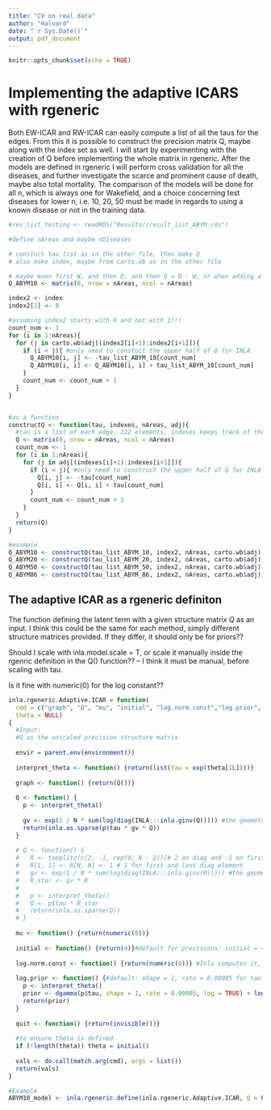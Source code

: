 ```yaml
---
title: "CV on real data"
author: "Halvard"
date: "`r Sys.Date()`"
output: pdf_document
---
```


```r
knitr::opts_chunk$set(echo = TRUE)
```

# Implementing the adaptive ICARS with rgeneric
Both EW-ICAR and RW-ICAR can easily compute a list of all the taus for the edges. From this it is possible to construct the precision matrix Q, maybe along with the index set as well. I will start by experimenting with the creation of Q before implementing the whole matrix in rgeneric. After the models are defined in rgeneric I will perform cross validation for all the diseases, and further investigate the scarce and prominent cause of death, maybe also total mortality. The comparison of the models will be done for all n, which is always one for Wakefield, and a choice concerning test diseases for lower n, i.e. 10, 20, 50 must be made in regards to using a known disease or not in the training data.

```r
#res_list_testing <- readRDS("Results//result_list_ABYM.rds")

#define nAreas and maybe nDiseases

# constuct tau_list as in the other file, then make Q
# also make index, maybe from carto.wb as in the other file

# maybe even first W, and then D, and then Q = D - W, or when adding a weight, also add at the diag for that row, maybe easier
Q_ABYM10 <- matrix(0, nrow = nAreas, ncol = nAreas)

index2 <- index
index2[1] <- 0

#assuming index2 starts with 0 and not with 1!!!
count_num <- 1
for (i in 1:nAreas){
  for (j in carto.wb$adj[(index2[i]+1):index2[i+1]]){
    if (i < j){ #only need to constuct the upper half of Q for INLA
      Q_ABYM10[i, j] <- -tau_list_ABYM_10[count_num]
      Q_ABYM10[i, i] <- Q_ABYM10[i, i] + tau_list_ABYM_10[count_num]
    }
    count_num <- count_num + 1
  }
}


#as a function
constructQ <- function(tau, indexes, nAreas, adj){
  #tau is a list of each edge, 222 elements, indexes keeps track of the indexes for the adj list, which contains all the indexes of neighbors. nAreas is the number of areas.
  Q <- matrix(0, nrow = nAreas, ncol = nAreas)
  count_num <- 1
  for (i in 1:nAreas){
    for (j in adj[(indexes[i]+1):indexes[i+1]]){
      if (i < j){ #only need to construct the upper half of Q for INLA
        Q[i, j] <- -tau[count_num]
        Q[i, i] <- Q[i, i] + tau[count_num]
      }
      count_num <- count_num + 1
    }
  }
  return(Q)
}

#example
Q_ABYM10 <- constructQ(tau_list_ABYM_10, index2, nAreas, carto.wb$adj)
Q_ABYM20 <- constructQ(tau_list_ABYM_20, index2, nAreas, carto.wb$adj)
Q_ABYM50 <- constructQ(tau_list_ABYM_50, index2, nAreas, carto.wb$adj)
Q_ABYM86 <- constructQ(tau_list_ABYM_86, index2, nAreas, carto.wb$adj)

```


## The adaptive ICAR as a rgeneric definiton
The function defining the latent term with a given structure matrix $Q$ as an input. I think this could be the same for each method, simply different structure matrices provided. If they differ, it should only be for priors??

Should I scale with inla.model.scale = T, or scale it manually inside the rgenric definition in the Q() function?? -- I think it must be manual, before scaling with tau.

Is it fine with numeric(0) for the log constant??

```r
inla.rgeneric.Adaptive.ICAR = function(
  cmd = c("graph", "Q", "mu", "initial", "log.norm.const","log.prior", "quit"),
  theta = NULL)
{
  #Input:
  #Q as the unscaled precision structure matrix
  
  envir = parent.env(environment())
  
  interpret_theta <- function() {return(list(tau = exp(theta[1L])))}
  
  graph <- function() {return(Q())}
  
  Q <- function() {
    p <- interpret_theta()
    
    gv <- exp(1 / N * sum(log(diag(INLA:::inla.ginv(Q))))) #the geometric variance
    return(inla.as.sparse(p$tau * gv * Q))
  }
  
  # Q <- function() {
  #   R <- toeplitz(c(2, -1, rep(0, N - 2)))# 2 on diag and -1 on firstdiags
  #   R[1, 1] <- R[N, N] <- 1 # 1 for first and last diag element
  #   gv <- exp(1 / N * sum(log(diag(INLA:::inla.ginv(R))))) #the geometric variance
  #   R_star <- gv * R 
  #   
  #   p <- interpret_theta()
  #   Q <- p$tau * R_star
  #   return(inla.as.sparse(Q))
  # }
  
  mu <- function() {return(numeric(0))}
  
  initial <- function() {return(4)}#default for precisions: initial = 4
  
  log.norm.const <- function() {return(numeric(0))} #Inla computes it, 
  
  log.prior <- function() {#default: shape = 1, rate = 0.00005 for tau
    p <- interpret_theta()
    prior <- dgamma(p$tau, shape = 1, rate = 0.00005, log = TRUE) + log(p$tau)
    return(prior)
  }
  
  quit <- function() {return(invisible())}
  
  #to ensure theta is defined
  if (!length(theta)) theta = initial()
  
  vals <- do.call(match.arg(cmd), args = list())
  return(vals)
}

#Example
ABYM10_model <- inla.rgeneric.define(inla.rgeneric.Adaptive.ICAR, Q = Q_ABYM10)
```



